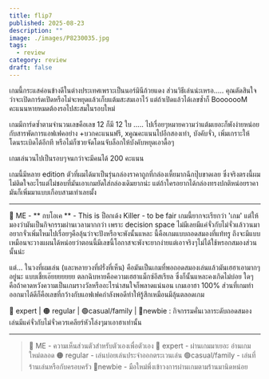 ```yaml
---
title: flip7
published: 2025-08-23
description: ""
image: ./images/P8230035.jpg
tags:
  - review
category: review
draft: false
---
```

เกมนี้กระแสค่อนข้างดีในต่างประเทศเพราะเป็นนอร์มินีถ้วยแดง  ส่วนวิธีเล่นน่ะเหรอ..... คุณตัดสินใจว่าจะเปิดการ์ดเปิดหรือไม่จะหยุดแล้วเก็บแต้มสะสมเอาไว้ แต่ถ้าเปิดแล้วได้เลขซ้ำก็ BooooooM คะแนนหายหมดต้องรอไปสะสมในรอบใหม่

เกมมีการ์ดซ้ำตามจำนวนเลขคือเลข 12 ก็มี 12 ใบ ..... ไปเรื่อยๆหมายความว่าแต้มเยอะก็พังง่ายหน่อยกับสารพัดการแอฟเฟคอย่าง +บวกคะแนนฟรี, xคูณคะแนนไปอีกสองเท่า, บังคับจั่ว, เพิ่มเกราะให้โดนระเบิดได้อีกที หรือไม่ก็ซวยจัดโดนจับล็อกให้บังคับหยุดเอาดื้อๆ

เกมเล่นวนไปเป็นรอบๆจนกว่าจะมีคนได้ 200 คะแนน

เกมนี้มีหลาย edition ตัวที่ผมได้มาเป็นรุ่นกล่องราคาถูกที่กล่องเหี้ยมากฉีกปุ๊บขาดเลย ซึ่งจริงตรงนี้ผมไม่ติดใจอะไรแต่ไม่ชอบที่มันเอาเกมยัดใส่กล่องเดิมยากน่ะ แต่ถ้าใครอยากได้กล่องทรงปกติหน่อยราคามันก็เพิ่มมาแบบเกือบสามเท่าเลยมั้ง 

---
🐸 ME - ** กบโอเค ** - This is ป็อกเด้ง Killer - to be fair เกมนี้ยากจะเรียกว่า 'เกม' แต่ให้มองว่ามันเป็นกิจกรรมผ่านเวลามากกว่า เพราะ decision space ไม่มีเลยมีแค่จั่วกับไม่จั่วแล้ววนมาอยากจั่วเพิ่มไหมไปเรื่อยๆคือลุ้นว่าจะปังหรือจะพังนั้นแหละ นี้คือเกมแบบถอดสมองที่แท้ทรู ถึงจะมีแบบเหมือนจะวางแผนได้หน่อยว่าตอนนี้มีเลขนี้โอกาสจะพังจะยากง่ายแต่เอาจริงๆไม่ได้ใช้หรอกสมองส่วนนั้นน่ะ

แต่... ในวงที่ผมเล่น (และหลายวงที่ฝรั่งที่เห็น) คือมันเป็นเกมที่พอถอดสมองเล่นแล้วมันเฮฮาเอามากๆอยู่นะ แบบเชี้ยเอ๊ยยยยยยย ตลกฉิบหายคือความเฮฮาแม็กซ์อีสเรียล ซึ่งก็นั้นแหละคงเกิดไม่บ่อย ใดๆคือถ้าคาดหวังความเป็นเกมรางวัลหรืออะไรน่าสนใจก็พลาดแน่นอน เกมเอาฮา 100% ส่วนที่เกมทำออกมาได้ดีก็คือเลขที่กว้างกับแอฟเฟคกำลังพอดีทำให้รู้สึกเหมือนมีลุ้นตลอดเกม

🔴 expert  | 🟠 regular | 🟢casual/family | 🧸newbie : กิจกรรมคั่นเวลาระดับถอดสมองเล่นมีแค่จั่วกับไม่จั่วควรเคลียร์หัวโล่งๆมาเอาฮาเท่านั้น

---
> 🐸 ME - ความเห็นส่วนตัวสำหรับตัวเองเพื่อตัวเอง
> 🔴 expert - ผ่านเกมมาเยอะ อ่านเกมใหม่ตลอด
> 🟠 regular - เล่นบ่อยเล่นประจำออกตระเวนเล่น
> 🟢casual/family - เล่นที่ร้านเล่นหรือกับครอบครัว
> 🧸newbie - มือใหม่พึ่งเข้าวงการผ่านเกมตามร้านมานิดหน่อย
